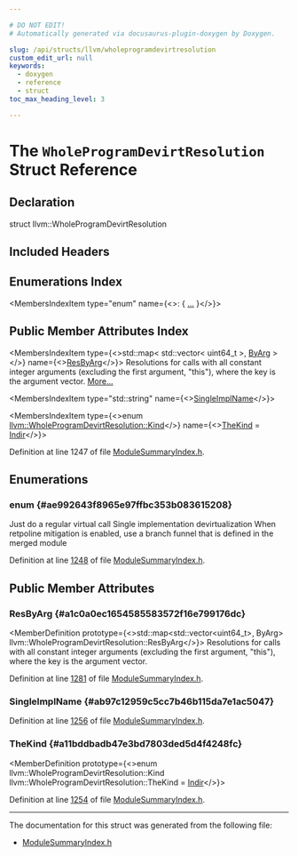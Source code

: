 ```yaml
---

# DO NOT EDIT!
# Automatically generated via docusaurus-plugin-doxygen by Doxygen.

slug: /api/structs/llvm/wholeprogramdevirtresolution
custom_edit_url: null
keywords:
  - doxygen
  - reference
  - struct
toc_max_heading_level: 3

---
```





# The `WholeProgramDevirtResolution` Struct Reference

<DoxygenPage pluginConfig={pluginConfig}>



## Declaration

<CodeBlock>struct llvm::WholeProgramDevirtResolution</CodeBlock>

## Included Headers

<IncludesList>
<IncludesListItem
  filePath="llvm/IR/ModuleSummaryIndex.h"
  permalink="/docs/api/files/include/include/llvm/include/llvm/ir/modulesummaryindex-h"
  isLocal="true" />
</IncludesList>

## Enumerations Index

<MembersIndex>

<MembersIndexItem
  type="enum"
  name={<>:  &#123; <a href="#ae992643f8965e97ffbc353b083615208">...</a> &#125;</>}>
</MembersIndexItem>

</MembersIndex>

## Public Member Attributes Index

<MembersIndex>

<MembersIndexItem
  type={<>std::map&lt; std::vector&lt; uint64&#95;t &gt;, <a href="/docs/api/structs/llvm/wholeprogramdevirtresolution/byarg">ByArg</a> &gt;</>}
  name={<><a href="#a1c0a0ec1654585583572f16e799176dc">ResByArg</a></>}>
Resolutions for calls with all constant integer arguments (excluding the first argument, &quot;this&quot;), where the key is the argument vector. <a href="#a1c0a0ec1654585583572f16e799176dc">More...</a>
</MembersIndexItem>

<MembersIndexItem
  type="std::string"
  name={<><a href="#ab97c12959c5cc7b46b115da7e1ac5047">SingleImplName</a></>}>
</MembersIndexItem>

<MembersIndexItem
  type={<>enum <a href="#ae992643f8965e97ffbc353b083615208">llvm::WholeProgramDevirtResolution::Kind</a></>}
  name={<><a href="#a11bddbadb47e3bd7803ded5d4f4248fc">TheKind</a> = <a href="#ae992643f8965e97ffbc353b083615208a332c5d66d09e0ce9c774ed84ce4aaa2d">Indir</a></>}>
</MembersIndexItem>

</MembersIndex>


Definition at line 1247 of file <a href="/docs/api/files/include/include/llvm/include/llvm/ir/modulesummaryindex-h">ModuleSummaryIndex.h</a>.

<SectionDefinition>

## Enumerations

### enum  {#ae992643f8965e97ffbc353b083615208}

<MemberDefinition
  prototype="enum llvm::WholeProgramDevirtResolution::Kind ">

<EnumerationList title="Enumeration values">

<Link id="ae992643f8965e97ffbc353b083615208a332c5d66d09e0ce9c774ed84ce4aaa2d" />
<EnumerationListItem name="Indir">
Just do a regular virtual call
</EnumerationListItem>

<Link id="ae992643f8965e97ffbc353b083615208a05ee7e7ff849410d68ccfd73e177387f" />
<EnumerationListItem name="SingleImpl">
Single implementation devirtualization
</EnumerationListItem>

<Link id="ae992643f8965e97ffbc353b083615208ac74c33fab6fb30be2bf7db1f86b0853d" />
<EnumerationListItem name="BranchFunnel">
When retpoline mitigation is enabled, use a branch funnel that is defined in the merged module
</EnumerationListItem>

</EnumerationList>

Definition at line <a href="/docs/api/files/include/include/llvm/include/llvm/ir/modulesummaryindex-h/#l01248">1248</a> of file <a href="/docs/api/files/include/include/llvm/include/llvm/ir/modulesummaryindex-h">ModuleSummaryIndex.h</a>.
</MemberDefinition>

</SectionDefinition>

<SectionDefinition>

## Public Member Attributes

### ResByArg {#a1c0a0ec1654585583572f16e799176dc}

<MemberDefinition
  prototype={<>std::map&lt;std::vector&lt;uint64&#95;t&gt;, ByArg&gt; llvm::WholeProgramDevirtResolution::ResByArg</>}>
Resolutions for calls with all constant integer arguments (excluding the first argument, &quot;this&quot;), where the key is the argument vector.

Definition at line <a href="/docs/api/files/include/include/llvm/include/llvm/ir/modulesummaryindex-h/#l01281">1281</a> of file <a href="/docs/api/files/include/include/llvm/include/llvm/ir/modulesummaryindex-h">ModuleSummaryIndex.h</a>.
</MemberDefinition>

### SingleImplName {#ab97c12959c5cc7b46b115da7e1ac5047}

<MemberDefinition
  prototype="std::string llvm::WholeProgramDevirtResolution::SingleImplName">

Definition at line <a href="/docs/api/files/include/include/llvm/include/llvm/ir/modulesummaryindex-h/#l01256">1256</a> of file <a href="/docs/api/files/include/include/llvm/include/llvm/ir/modulesummaryindex-h">ModuleSummaryIndex.h</a>.
</MemberDefinition>

### TheKind {#a11bddbadb47e3bd7803ded5d4f4248fc}

<MemberDefinition
  prototype={<>enum llvm::WholeProgramDevirtResolution::Kind llvm::WholeProgramDevirtResolution::TheKind = <a href="#ae992643f8965e97ffbc353b083615208a332c5d66d09e0ce9c774ed84ce4aaa2d">Indir</a></>}>

Definition at line <a href="/docs/api/files/include/include/llvm/include/llvm/ir/modulesummaryindex-h/#l01254">1254</a> of file <a href="/docs/api/files/include/include/llvm/include/llvm/ir/modulesummaryindex-h">ModuleSummaryIndex.h</a>.
</MemberDefinition>

</SectionDefinition>

<hr/>

The documentation for this struct was generated from the following file:

<ul>
<li><a href="/docs/api/files/include/include/llvm/include/llvm/ir/modulesummaryindex-h">ModuleSummaryIndex.h</a></li>
</ul>

</DoxygenPage>
